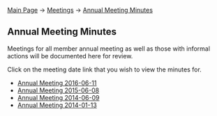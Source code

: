 [[Main Page]] -> [[Meetings]] -> [[Annual Meeting Minutes]]

==Annual Meeting Minutes==

Meetings for all member annual meeting as well as those with informal actions will be documented here for review.

Click on the meeting date link that you wish to view the minutes for.

* [[Annual Meeting 2016-06-11]]
* [[Annual Meeting 2015-06-08]]
* [[Annual Meeting 2014-06-09]]
* [[Annual Meeting 2014-01-13]]

